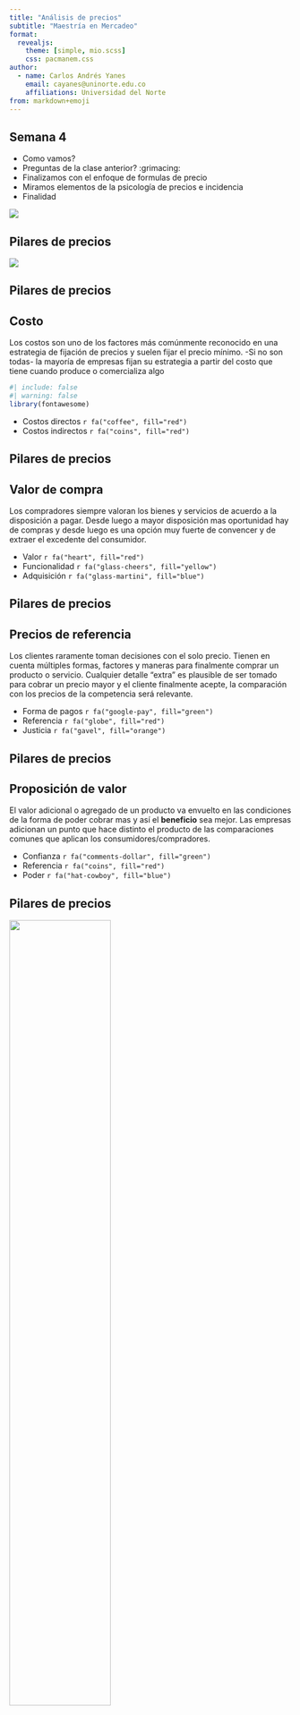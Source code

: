 ```yaml
---
title: "Análisis de precios"
subtitle: "Maestría en Mercadeo"
format:
  revealjs: 
    theme: [simple, mio.scss]
    css: pacmanem.css
author:
  - name: Carlos Andrés Yanes
    email: cayanes@uninorte.edu.co
    affiliations: Universidad del Norte
from: markdown+emoji
---
```


## Semana 4

::: incremental
-   Como vamos?
-   Preguntas de la clase anterior? :grimacing:
-   Finalizamos con el enfoque de formulas de precio
-   Miramos elementos de la psicología de precios e incidencia
-   Finalidad
:::

::: {layout="[-5,6]" layout-valign="bottom"}
![](graphs/pic2clas1.png)
:::

## Pilares de precios

![](graphs/Estp41.png)


## Pilares de precios

:::{.fragment}
:::{.callout-note}
## Costo
Los [costos]{.reder} son uno de los factores más comúnmente reconocido en una estrategia de fijación de precios y suelen fijar el precio mínimo. -Si no son todas- la mayoría de empresas fijan su estrategia a partir del costo que tiene cuando produce o comercializa algo
:::
:::

:::{.fragment}
```r
#| include: false
#| warning: false
library(fontawesome)
```

- Costos directos `r fa("coffee", fill="red")`
- Costos indirectos `r fa("coins", fill="red")`
:::

## Pilares de precios

:::{.fragment}
:::{.callout-note}
## Valor de compra
Los [compradores]{.alert} siempre valoran los bienes y servicios de acuerdo a la [disposición a pagar]{.blur}. Desde luego a mayor disposición mas oportunidad hay de compras y desde luego es una opción muy fuerte de convencer y de extraer el excedente del consumidor.
:::
:::

:::{.fragment}
- Valor `r fa("heart", fill="red")`
- Funcionalidad `r fa("glass-cheers", fill="yellow")`
- Adquisición `r fa("glass-martini", fill="blue")`
:::

## Pilares de precios

:::{.fragment}
:::{.callout-tip}
## Precios de referencia
Los [clientes]{.alert} raramente toman decisiones con el solo precio. Tienen en cuenta múltiples formas, factores y maneras para finalmente [comprar]{.cupp} un producto o servicio. Cualquier detalle "extra" es plausible de ser tomado para cobrar un precio mayor y el cliente finalmente acepte, la comparación con los precios de la competencia será relevante.
:::
:::

:::{.fragment}
- Forma de pagos `r fa("google-pay", fill="green")`
- Referencia `r fa("globe", fill="red")`
- Justicia `r fa("gavel", fill="orange")`
:::

## Pilares de precios

:::{.fragment}
:::{.callout-important}
## Proposición de valor
El [valor]{.alert} adicional o agregado de un producto va envuelto en las condiciones de la forma de poder cobrar mas y así el **beneficio** sea mejor. Las empresas adicionan un punto que hace distinto el producto de las comparaciones comunes que aplican los consumidores/compradores.
:::
:::

:::{.fragment}
- Confianza `r fa("comments-dollar", fill="green")`
- Referencia `r fa("coins", fill="red")`
- Poder `r fa("hat-cowboy", fill="blue")`
:::

## Pilares de precios

:::{.fragment}
![](graphs/rolesenin.png){width=60%}
:::

## Pilares de precios

:::{.fragment}
![](graphs/invprice.png)
:::

## Ecosistema de precios

:::{.fragment}
![](graphs/c4n2.png){width=80%}
:::

## Estipulación natural del precio

:::{.fragment}
![](graphs/c4n3.png)
:::

## Estipulación del precio en pilares

:::{.fragment}
![](graphs/c4n1.png)
:::

## Estipulación del precio creando valor 1

:::{.fragment}
![](graphs/c4n4.png){width=80%}
:::

## Estipulación del precio creando valor 2

:::{.fragment}
![](graphs/c4primboun.png)
:::


## Precios por visión

```r
#| include: false
options(htmltools.dir.version = FALSE)
library(pacman)
p_load(ggthemes, readxl, viridis, knitr, dslabs, gapminder, extrafont, Ecdat, wooldridge, tidyverse, magrittr, janitor, kableExtra, flextable)
# Colores y definición
red_pink <- "#e64173"
met_slate <- "#272822" # metropolis font color 
purple <- "#9370DB"
green <- "#007935"
light_green <- "#7DBA97"
orange <- "#FD5F00"
turquoise <- "#44C1C4"
red <- "#b92e34"

# Knitr opciones
opts_chunk$set(
  comment = "#>",
  fig.align = "center",
  fig.height = 7,
  fig.width = 10.5,
  #dpi = 300,
  #cache = T,
  warning = F,
  message = F
)  
theme_simple <- theme_bw() + theme(
  axis.line = element_line(color = met_slate),
  panel.grid = element_blank(),
  rect = element_blank(),
  strip.text = element_blank(),
  text = element_text(family = "Fira Sans", color = met_slate, size = 17),
  axis.text.x = element_text(size = 12),
  axis.text.y = element_text(size = 12),
  axis.ticks = element_blank()
)
theme_market <- theme_bw() + theme(
  axis.line = element_line(color = met_slate),
  panel.grid = element_blank(),
  rect = element_blank(),
  strip.text = element_blank(),
  text = element_text(family = "Fira Sans", color = met_slate, size = 17),
  axis.title.x = element_text(hjust = 1, size = 17),
  axis.title.y = element_text(hjust = 1, angle = 0, size = 17),
  axis.ticks = element_blank()
)
theme_gif <- theme_bw() + theme(
  axis.line = element_line(color = met_slate),
  panel.grid = element_blank(),
  rect = element_blank(),
  text = element_text(family = "Fira Sans", color = met_slate, size = 17),
  axis.text.x = element_text(size = 12),
  axis.text.y = element_text(size = 12),
  axis.ticks = element_blank()
)
wrapper <- function(x, ...) paste(strwrap(x, ...), collapse = "\n")
```

:::{.fragment}

```r
data.frame(
  A = c("Chocolate", "Cappuccino", "Café Mocca", "Mocca con Chocolate Blanco", "Cappuccino 20onz"),
  B = c(5500, 6300, 6800, 6950, 7200))%>% 
  kable(
  escape = F,
  col.names = c("Tipo", "Precio de venta"),
  align = c("l", "c")
) %>%
row_spec(1:5, color = met_slate) %>%
row_spec(1:5, extra_css = "line-height: 110%;") %>% 
column_spec(1, italic = T, color = met_slate)
```
:::

## Precios por visión

```r
data.frame(
  A = c("Chocolate", "Cafe con crema", "Café con leche", "Café, leche y Chocolate Blanco", "Café con leche 20onz"),
  B = c(3500, 4100, 4300, 4625, 5100))%>%
kable(
  escape = F,
  col.names = c("Tipo", "Precio de venta"),
  align = c("l", "c")
) %>%
row_spec(1:5, color = met_slate) %>%
row_spec(1:5, extra_css = "line-height: 110%;") %>% 
column_spec(1, italic = T, color = met_slate)
```


## Generalidades
### A tener en cuenta

:::{.incremental}
- Cada [empresa]{.alert} implementa su estrategía de acuerdo a lo que observa que hacen los demás
- Desde luego aquella que tiene mucho [poder de mercado]{.bg style="--col: #FFFF00"} estipula propiamente sus precios porque no hay competencia cerca e inclusive no la posee (caso monopolio).
- La estrategia mas [fácil]{.oranger} es la que va por establecer el precio a partir de los costos y mark-up que posee.
:::

## Usando las ventas para evaluar
### Decisiones de precios

:::{.incremental}
- La idea que el [crecimiento de las ventas]{.reder} es la medida propia de las empresas, ya que esta estipulado en las mentes de los gerentes
- Cuando se compara con otras [marcas]{.cupp} o competencia y algunas tienen que ver con el nivel de [lealtad]{.blur}
- Si la empresa conoce su [beneficio marginal]{.oranger}, el deseo o cambio esperado en ventas será usado de forma [precisa]{.under}
:::

# Pregunta :thinking:  
- Si se da un 10% de descuento del precio del lubricante que actualmente esta en $21.000 y hay un margen de ganancia estipulado del 50%. [¿Cuál es el incremento mínimo del volumen de ventas que necesitará la empresa para aumentar su beneficio sin afectar el nivel actual?]{.reder}

## Ventas{.smaller} 

:::{.fragment}
- Vamos a usar lo siguiente:
:::

:::{.fragment}
- La formula es:
$$\text{Volumen % de ventas}= \dfrac{\text{- Cambio %  en el precio}}{\text{Margen}+\text{Cambio % en el precio}}$$
:::

:::{.fragment}
[Interpretación:]{.reder} Después que: $(-10\%/50\%+(-10\%))=25\%$ "Si hay un descuento del 10%, la estación de servicio debe incrementar el cambio de aceite (ventas) en un 25%".
:::

## Ventas

![](graphs/c4pric.png)

# Ingreso marginal

Actualmente una empresa vende 40 jabones a un Precio de $100, pero la curva de demanda nos dice que para comprar un jabon adicional debemos bajar el precio a P=99. ¿Cuánto es el [ingreso marginal]{.under} de esa firma?

## Ingreso marginal

:::{.fragment}
> Aquel ingreso adicional que optiene la firma por vender una unidad adicional
:::

:::{.fragment}
- Ingresos de antes: 40 x `$100`=`$4000`  
:::

:::{.fragment}
Los ingresos de... ahora: 41 x `$99`=`$4059`
:::

:::{.fragment}
El ingreso marginal es `$59`.
Miren que el $Img < Precio$.
:::

:::{.fragment .fade-up}
¿Debe vender el jabon adicional?
:::

## Segmentación en precio

:::{.fragment}
- Imagine lo **siguiente**:

|              |DAP A  |DAP B  |
|--------------|-------|-------|
|Segmento X    |    30$|    125|
|Segmento Y    |    50 |    100|
:::

:::{.fragment}
- Note que los del segmento [X]{.oranger} valoran mucho mas el [producto B]{.bg style="--col: #4285F4"} que los del otro Segmento. Pero en cambio los del segmento [Y]{.reder} valoran mas el [producto A]{.bg style="--col: #FF8000"}.
:::

:::{.fragment}
- Como establecer el [precio]{.under} correcto para cada segmento?
:::

## Segmentación en precio

:::{.fragment}
Si el [producto A]{.bg style="--col: #FF8000"} se vende en `$50` solo el segmento [Y]{.reder} lo comprará y el beneficio por unidad será de `$50`.   
:::

:::{.fragment}
En cambio si lo vende en `$30` lo compraran ambos segmentos y su beneficio será de `$60`... va ganando por ahí
:::

:::{.fragment}
Ahora, si hacemos lo mismo con el [producto B]{.bg style="--col: #4285F4"} y se ofrece a un precio de `$100` la empresa ganará `$200` que en lugar de solo `$125`
:::

:::{.fragment}
Mire que si vende así, su ganancia total es de `$260`
:::

## Segmentación en precio

:::{.fragment}
Considera que es suficiente eso? puede la empresa hacer mas dinero `r fa ("money-bill-alt", fill="green")`?
:::

:::{.fragment}
La respuesta es si!!
:::

:::{.fragment}
:::{.callout-warning}
## Estrategia tipo cesta
La empresa puede vender de forma [combinada]{.bg style="--col: #FFFF00"}, es decir, ofrecer ambos producto en combinación, paquete o comunmente le dicen "combo".
:::
:::

## Segmentación en precio

:::{.fragment}
Sumemos las valoraciones de cada segmento. El Grupo [X]{.oranger}  $30(A)+125(B)=155$ y para el segmento [Y]{.reder} es de $50(A)+100(B)=150$, entonces podemos [cobrar]{.under} un precio de `$150` y la empresa venderá (A+B) productos y de esa manera su ganancia por combo será de `$300` y este es mucho mejor beneficio que los `$260` que anteriormente ganaba.
:::

:::{.fragment}
La noción de precios por suscripción y planes en combo es mucho mejor en la disponibilidad a pagar y ofrecer [paquetes]{.reder}. De esa manera extrae mejor el excedente de los consumidores.
:::

## Ejercicio

:::{.fragment}
- Regresemos al ejemplo de la disponibilidad:

|              |DAP A  |DAP B  |
|--------------|-------|-------|
|Segmento X    |    30$|    160|
|Segmento Y    |    40 |    140|
|Segmento Z    |    60 |    130|
:::

:::{.fragment}
Qué estrategia de precios es correcta?
:::

## Psicología de precios

![](graphs/oferts2.png){.absolute top="200" left="0" width="450" height="500"}

![](graphs/oferts1.png){.absolute top="50" right="50" width="450" height="250"}

## Psicología de precios

:::{.fragment}
:::{.callout-note}
## Precio charming
Es la preferencia de establecer [un dígito menos]{.reder} a la izquierda de la cifra. P.e: $3.00\;\rightarrow \;2.99$ o $13.000\;\rightarrow \;12.990$
:::
:::

:::{.fragment}
:::{.callout-tip}
## Precio de prestigio
Es la preferencia de establecer [un digito mas]{.reder} a la izquierda de la cifra. Es lo contrario a la definición anterior P.e: $4.99\;\rightarrow \;4.00$ o $15.990\;\rightarrow \;16.000$
:::
:::

## Psicología de precios

:::{.fragment .fade-in}
:::{.callout-warning}
## Pague 1 lleve 2
Preferencia tradicional haciendo ver al consumidor que lleva una ganga. el objetivo de ofrecer la segunda unidad gratis cuando en realidad estan vendiendo un solo producto.
:::
:::

:::{.fragment .fade-in}
:::{.callout-caution}
## Comparativo 
Establecen dos productos [similares]{.alert} uno [al lado del otro ]{.bg style="--col: #FFFF00"} pero con precios diferentes. El consumidor al verse enfrente cree que es mejor llevarse la promoción
:::
:::

## Psicología de precios

![](graphs/onlyto.png)

## Psicología de precios

:::{.incremental}
- Hay por comparación de [tamaño]{.blur}
- Ubicación en estanteria
- Lado derecho
- Orden de menor a mayor
:::

:::{.fragment}
![](graphs/beeron.png){width=30%}
:::


# Sensibilidad en el precio

## Sobre el consumo

::::{.columns}
::: {.column width="70%"}
```r
x <- 0:10
demand <- function(x) 10 - x
demand_2 <- function(x) 12 - x
supply <- function(x) 1 + x

q_1 <- uniroot(function(x) demand(x) - supply(x), range(x))$root
p_1 <- demand(q_1)

q_2 <- uniroot(function(x) demand_2(x) - supply(x), range(x))$root
p_2 <- demand_2(q_2)

base <- ggplot(data = data.frame(x = 0), mapping = aes(x = x)) +
  scale_x_continuous(limits = c(0, 10.5), expand = c(0, 0), breaks = c(q_1), labels = c(expression(Q^"*"))) +
  scale_y_continuous(limits = c(0, 10.5), expand = c(0, 0), breaks = c(p_1), labels = c(expression(P^"*"))) +
  theme_market +
  labs(x = "Q", y = "P") +
  stat_function(fun = demand, color = red_pink, size = 1) +
  stat_function(fun = supply, color = purple, size = 1) +
  geom_point(x = q_1, y = p_1, color = met_slate, size = 2) +
  #geom_point(x = q_2, y = p_2, color = met_slate, size = 2) +
  geom_segment(x = 0, xend = q_1, y = p_1, yend = p_1, color = met_slate, linetype = "dashed", size = 1) +
  #geom_segment(x = 0, xend = q_2, y = p_2, yend = p_2, color = met_slate, linetype = "dashed", size = 1) +
  geom_segment(x = q_1, xend = q_1, y = 0, yend = p_1, color = met_slate, linetype = "dashed", size = 1) +
  #geom_segment(x = q_2, xend = q_2, y = 0, yend = p_2, color = met_slate, linetype = "dashed", size = 1) +
  annotate("text", label = expression(D[1]), x = 10, y = 0.65, color = red_pink, family = "Fira Sans", size = 9) +
  annotate("text", label = "S", x = 9.2, y = 9.65, color = purple, family = "Fira Sans", size = 9)

base
```
:::

::: {.column width="30%"}
- Demanda y oferta acordes
- Si aumenta la disponibilidad a pagar
:::
::::

## Sobre el consumo

::::{.columns}
::: {.column width="70%"}
```r
x <- 0:10
demand <- function(x) 10 - x
demand_2 <- function(x) 12 - x
supply <- function(x) 1 + x

q_1 <- uniroot(function(x) demand(x) - supply(x), range(x))$root
p_1 <- demand(q_1)

q_2 <- uniroot(function(x) demand_2(x) - supply(x), range(x))$root
p_2 <- demand_2(q_2)

demand_increase <- ggplot(data = data.frame(x = 0), mapping = aes(x = x)) +
  scale_x_continuous(limits = c(0, 10.5), expand = c(0, 0), breaks = c(q_2), labels = c(expression(Q^"*"))) +
  scale_y_continuous(limits = c(0, 10.5), expand = c(0, 0), breaks = c(p_2), labels = c(expression(P^"*"))) +
  theme_market +
  labs(x = "Q", y = "P") +
  stat_function(fun = demand, color = red_pink, size = 1, alpha = 0.5) +
  stat_function(fun = demand_2, color = red_pink, size = 1) +
  stat_function(fun = supply, color = purple, size = 1) +
  geom_point(x = q_1, y = p_1, color = met_slate, size = 2, alpha = 0.5) +
  geom_point(x = q_2, y = p_2, color = met_slate, size = 2) +
  geom_segment(x = 0, xend = q_1, y = p_1, yend = p_1, color = met_slate, linetype = "dashed", size = 1, alpha = 0.5) +
  geom_segment(x = 0, xend = q_2, y = p_2, yend = p_2, color = met_slate, linetype = "dashed", size = 1) +
  geom_segment(x = q_1, xend = q_1, y = 0, yend = p_1, color = met_slate, linetype = "dashed", size = 1, alpha = 0.5) +
  geom_segment(x = q_2, xend = q_2, y = 0, yend = p_2, color = met_slate, linetype = "dashed", size = 1) +
  geom_segment(aes(x = 6 + 0.2, y = 4, xend = 8 - 0.2, yend = 4), arrow = arrow(angle = 20, length = unit(0.4,"cm"), type = "closed"), color = met_slate, size = 1) + 
  annotate("text", label = expression(D[1]), x = 10, y = 0.65, color = red_pink, family = "Fira Sans", size = 9, alpha = 0.5) +
  annotate("text", label = expression(D[2]), x = 10, y = 2.65, color = red_pink, family = "Fira Sans", size = 9) +
  annotate("text", label = "S", x = 9.2, y = 9.65, color = purple, family = "Fira Sans", size = 9)

demand_increase
```
:::

::: {.column width="30%"}
- Demanda y oferta acordes
- Si aumenta la disponibilidad a pagar
- La demanda va a [desplazarse]{.alert}
:::
::::

## Cambios consumo

::::{.columns}
::: {.column width="70%"}
```r
x <- 0:10
demand <- function(x) 10 - x
demand_2 <- function(x) 8 - x
supply <- function(x) 1 + x

q_1 <- uniroot(function(x) demand(x) - supply(x), range(x))$root
p_1 <- demand(q_1)

q_2 <- uniroot(function(x) demand_2(x) - supply(x), range(x))$root
p_2 <- demand_2(q_2)

demand_decrease <- ggplot(data = data.frame(x = 0), mapping = aes(x = x)) +
  scale_x_continuous(limits = c(0, 10.5), expand = c(0, 0), breaks = c(q_2), labels = c(expression(Q^"*"))) +
  scale_y_continuous(limits = c(0, 10.5), expand = c(0, 0), breaks = c(p_2), labels = c(expression(P^"*"))) +
  theme_market +
  labs(x = "Q", y = "P") +
  stat_function(fun = demand, color = red_pink, size = 1, alpha = 0.5) +
  stat_function(fun = demand_2, color = red_pink, size = 1) +
  stat_function(fun = supply, color = purple, size = 1) +
  geom_point(x = q_1, y = p_1, color = met_slate, size = 2, alpha = 0.5) +
  geom_point(x = q_2, y = p_2, color = met_slate, size = 2) +
  geom_segment(x = 0, xend = q_1, y = p_1, yend = p_1, color = met_slate, linetype = "dashed", size = 1, alpha = 0.5) +
  geom_segment(x = 0, xend = q_2, y = p_2, yend = p_2, color = met_slate, linetype = "dashed", size = 1) +
  geom_segment(x = q_1, xend = q_1, y = 0, yend = p_1, color = met_slate, linetype = "dashed", size = 1, alpha = 0.5) +
  geom_segment(x = q_2, xend = q_2, y = 0, yend = p_2, color = met_slate, linetype = "dashed", size = 1) +
  geom_segment(aes(x = 6 - 0.2, y = 4, xend = 4 + 0.2, yend = 4), arrow = arrow(angle = 20, length = unit(0.4,"cm"), type = "closed"), color = met_slate, size = 1) + 
  annotate("text", label = expression(D[1]), x = 10, y = 0.65, color = red_pink, family = "Fira Sans", size = 9, alpha = 0.5) +
  annotate("text", label = expression(D[2]), x = 8, y = 0.65, color = red_pink, family = "Fira Sans", size = 9) +
  annotate("text", label = "S", x = 9.2, y = 9.65, color = purple, family = "Fira Sans", size = 9)

demand_decrease
```
:::

::: {.column width="30%"}
- Demanda y oferta acordes
- Si disminuye la disponibilidad a pagar
- La demanda va a [desplazarse]{.alert}
:::
::::

## Cambios en gustos

::::{.columns}
::: {.column width="70%"}
```r
base
```
:::

::: {.column width="30%"}
- Qué ocurre si en Barranquilla la gente le gusta mas la salsa
:::
::::

## Cambios en gustos

::::{.columns}
::: {.column width="70%"}
```r
demand_increase
```
:::

::: {.column width="30%"}
- Qué ocurre si en Barranquilla la gente le gusta mas la salsa
- Los [precios]{.blur} se incrementan $\uparrow$ 
:::
::::

## Cambios en gustos

::::{.columns}
::: {.column width="70%"}
```r
base
```
:::

::: {.column width="30%"}
- Qué ocurre si las personas le mejoran el ingreso, con los estaderos de barrio?
:::
::::

## Cambios en gustos

::::{.columns}
::: {.column width="70%"}
```r
demand_decrease
```
:::

::: {.column width="30%"}
- Qué ocurre si las personas le mejoran el ingreso, con los estaderos de barrio?
- Las personas mejoran su status y van a discotecas
:::
::::

## Sensibilidad

:::{.fragment}
Una medida de [respuesta]{.oranger} cuando cambia la demanda, se conoce como [elasticidad]{.under} 
:::

:::{.fragment}
> $$\epsilon_Y = \dfrac{\text{Cambio % en la cantidad de consumo}}{\text{Cambio % en el ingreso}}$$
:::

:::{.fragment}
[Interpretación:]{.reder} "Un cambio del 1% del ingreso lleva a $\epsilon_Y$ cambios porcentuales de consumo."
:::

:::{.fragment}
- $\epsilon_Y > 0$ ==> [bien normal]{.blur} 
- $\epsilon_Y < 0$ ==> [bien inferior]{.reder}
:::

## Ejemplos {.smaller}

```R
data.frame(
  v1 = c("Automoviles", "Restaurantes", "Viviendas", "Gasolina", "Arriendos", "Cafe", "Cigarrillos", "Cuidado Médico", "Margarinas", "Transporte Público"),
  v2 = c(3.00, 1.40, 1.2, 1.06, 1.00, 0.51, 0.42, 0.22, -0.20, -0.36),
  v3 = c(rep("Normal", 8), rep("Inferior", 2))
) %>% kable(
  escape = F,
  col.names = c("Bien/Servicio", "Elasticidad Ingreso", "Normal o Inferior?"),
  align = c("l", "c", "c")
) %>%
row_spec(1:10, color = met_slate) %>%
row_spec(1:10, extra_css = "line-height: 110%;") %>% 
column_spec(1, italic = T, color = met_slate)
```

# Sustitutos o complementarios :hand_over_mouth:

## Cambio en precios relacionados con bienes

::::{.columns}
::: {.column width=“70%"}
```r
base
```
:::

::: {.column width="30%"}
[Sustitutos]{.bg style="--col: #e64173"}: Dos bienes donde la demanda de uno se [incrementa]{.alert} cuando el [precio]{.blur} del otro bien $\uparrow$.
:::
::::

## Cambio en precios relacionados con bienes
::::{.columns}
::: {.column width=“70%"}
```r
demand_increase
```
:::

::: {.column width="30%"}
[Sustitutos]{.bg style="--col: #e64173"}: Dos bienes donde la demanda de uno se [incrementa]{.alert} cuando el [precio]{.blur} del otro bien $\uparrow$.
:::
::::

## Cambio en precios relacionados con bienes
::::{.columns}
::: {.column width=“70%"}
```r
base
```
:::

::: {.column width="30%"}
[Complementos]{.bg style="--col: #00FFFF"}: Dos bienes donde la demanda de uno se [incrementa]{.alert} cuando el [precio]{.blur} del otro bien $\downarrow$.
:::
::::

## Cambio en precios relacionados con bienes
::::{.columns}
::: {.column width=“70%"}
```r
demand_decrease
```
:::

::: {.column width="30%"}
[Complementos]{.bg style="--col: #00FFFF"}: Dos bienes donde la demanda de uno se [incrementa]{.alert} cuando el [precio]{.blur} del otro bien $\downarrow$.
:::
::::

## Cambio en precios relacionados con bienes
::::{.columns}
::: {.column width=“70%"}
```r
base
```
:::

::: {.column width="30%"}
Qué ocurre si hay un $\downarrow$ en el precio de las margarinas con la **mantequilla**?
:::
::::

## Cambio en precios relacionados con bienes
::::{.columns}
::: {.column width=“70%"}
```r
demand_decrease
```
:::

::: {.column width="30%"}
Qué ocurre si hay un $\downarrow$ en el precio de las margarinas con la **mantequilla**?
R./ Demanda de la Mantequilla $\Rightarrow$ se [reduce]{.reder}
:::
::::

## Elasticidad cruzada de la demanda

:::{.fragment}
Nuevamente retomamos la formula de la *elasticidad*. Pero con una ligera modificación
:::

:::{.fragment}
> $$\epsilon_Y = \dfrac{\text{Cambio % en la cantidad de consumo}}{\text{Cambio % en el precio del bien B}}$$
:::

:::{.fragment}
[Interpretación:]{.reder} "Un cambio del 1% del precio del bien B lleva a $\epsilon_Y$ cambios porcentuales de consumo en el bien A."
:::

:::{.fragment}
- $\epsilon_x >0$ ==> Bienes [sustitutos]{.alert}
- $\epsilon_x <0$ ==> Bienes [complementarios]{.alert}
:::

## Ejemplos

```R
data.frame(
  v1 = c("Mantequilla", "Electricidad", "Café", "Whisky"),
  v2 = c("Margarina", "Gas Natural", "Té", "Cervezas"),
  v3 = c(1.53, 0.50, 0.15, -0.11),
  v4 = c(rep("Sustitutos", 3), rep("Complementos", 1))
) %>% kable(
  escape = F,
  col.names = c("Producto A", "Producto B", "Elasticidad Cruzada", "Sustitutos o Complementarios?"),
  align = c("l", "l", "c", "c")
) %>%
row_spec(1:4, color = met_slate) %>%
row_spec(1:4, extra_css = "line-height: 110%;") %>% 
column_spec(1:2, italic = T, color = met_slate)
```

# Qué determina la oferta de un mercado?

## Condiciones de crear un negocio

:::{.fragment}
- Cualquier empresa que reciba una [oferta]{.blur} o este dispuesto a aceptar los costos marginales de producción podrá entrar a un mercado
:::

:::{.incremental}
- Precios, salarios (insumos)
- Tecnología de producción
- Expectativa en crecimiento de precios
- Compentencia
- Tiempo (lluvia, calor, terremotos)
:::

## Movimientos Negocio
::::{.columns}
::: {.column width=“70%"}
```r
x <- 0:10
demand <- function(x) 10 - x
supply <- function(x) 1 + x

q_1 <- uniroot(function(x) demand(x) - supply(x), range(x))$root
p_1 <- demand(q_1)

base_2 <- ggplot(data = data.frame(x = 0), mapping = aes(x = x)) +
  scale_x_continuous(limits = c(0, 10.5), expand = c(0, 0), breaks = c(q_1), labels = c(expression(Q^"*"))) +
  scale_y_continuous(limits = c(0, 10.5), expand = c(0, 0), breaks = c(p_1), labels = c(expression(P^"*"))) +
  theme_market +
  labs(x = "Q", y = "P") +
  stat_function(fun = demand, color = red_pink, size = 1) +
  stat_function(fun = supply, color = purple, size = 1) +
  geom_point(x = q_1, y = p_1, color = met_slate, size = 2) +
  geom_segment(x = 0, xend = q_1, y = p_1, yend = p_1, color = met_slate, linetype = "dashed", size = 1) +
  geom_segment(x = q_1, xend = q_1, y = 0, yend = p_1, color = met_slate, linetype = "dashed", size = 1) +
  annotate("text", label = expression(D), x = 10, y = 0.65, color = red_pink, family = "Fira Sans", size = 9) +
  annotate("text", label = expression(S[1]), x = 9.4, y = 9.65, color = purple, family = "Fira Sans", size = 9)

base_2
```
:::

::: {.column width="30%"}
- A determinados [precios]{.blur}
- La oferta surge
:::
::::

## Movimientos Negocio
::::{.columns}
::: {.column width=“70%"}
```r
x <- 0:10
demand <- function(x) 10 - x
supply <- function(x) 1 + x
supply_2 <- function(x) -1 + x

q_1 <- uniroot(function(x) demand(x) - supply(x), range(x))$root
p_1 <- demand(q_1)

q_2 <- uniroot(function(x) demand(x) - supply_2(x), range(x))$root
p_2 <- demand(q_2)

supply_increase <- ggplot(data = data.frame(x = 0), mapping = aes(x = x)) +
  scale_x_continuous(limits = c(0, 10.5), expand = c(0, 0), breaks = c(q_2), labels = c(expression(Q^"*"))) +
  scale_y_continuous(limits = c(0, 10.5), expand = c(0, 0), breaks = c(p_2), labels = c(expression(P^"*"))) +
  theme_market +
  labs(x = "Q", y = "P") +
  stat_function(fun = demand, color = red_pink, size = 1) +
  stat_function(fun = supply_2, color = purple, size = 1) +
  stat_function(fun = supply, color = purple, size = 1, alpha = 0.5) +
  geom_point(x = q_1, y = p_1, color = met_slate, size = 2, alpha = 0.5) +
  geom_point(x = q_2, y = p_2, color = met_slate, size = 2) +
  geom_segment(x = 0, xend = q_1, y = p_1, yend = p_1, color = met_slate, linetype = "dashed", size = 1, alpha = 0.5) +
  geom_segment(x = 0, xend = q_2, y = p_2, yend = p_2, color = met_slate, linetype = "dashed", size = 1) +
  geom_segment(x = q_1, xend = q_1, y = 0, yend = p_1, color = met_slate, linetype = "dashed", size = 1, alpha = 0.5) +
  geom_segment(x = q_2, xend = q_2, y = 0, yend = p_2, color = met_slate, linetype = "dashed", size = 1) +
  geom_segment(aes(x = 6 + 0.2, y = 7, xend = 8 - 0.2, yend = 7), arrow = arrow(angle = 20, length = unit(0.4,"cm"), type = "closed"), color = met_slate, size = 1) + 
  annotate("text", label = expression(D), x = 10, y = 0.65, color = red_pink, family = "Fira Sans", size = 9) +
  annotate("text", label = expression(S[2]), x = 9.4, y = 7.65, color = purple, family = "Fira Sans", size = 9) +
  annotate("text", label = expression(S[1]), x = 9.4, y = 9.65, color = purple, family = "Fira Sans", size = 9, alpha = 0.5)

supply_increase
```
:::

::: {.column width="30%"}
- A determinados [precios]{.blur}
- La oferta surge
- De ser demasiados P $\downarrow$
:::
::::

## Movimientos Negocio
::::{.columns}
::: {.column width=“70%"}
```r
base_2
```
:::

::: {.column width="30%"}
- De igual manera
- Si hay muy pocas empresas
:::
::::

## Movimientos Negocio
::::{.columns}
::: {.column width=“70%"}
```r
x <- 0:10
demand <- function(x) 10 - x
supply <- function(x) 1 + x
supply_2 <- function(x) 3 + x

q_1 <- uniroot(function(x) demand(x) - supply(x), range(x))$root
p_1 <- demand(q_1)

q_2 <- uniroot(function(x) demand(x) - supply_2(x), range(x))$root
p_2 <- demand(q_2)

supply_decrease <- ggplot(data = data.frame(x = 0), mapping = aes(x = x)) +
  scale_x_continuous(limits = c(0, 10.5), expand = c(0, 0), breaks = c(q_2), labels = c(expression(Q^"*"))) +
  scale_y_continuous(limits = c(0, 10.5), expand = c(0, 0), breaks = c(p_2), labels = c(expression(P^"*"))) +
  theme_market +
  labs(x = "Q", y = "P") +
  stat_function(fun = demand, color = red_pink, size = 1) +
  stat_function(fun = supply_2, color = purple, size = 1) +
  stat_function(fun = supply, color = purple, size = 1, alpha = 0.5) +
  geom_point(x = q_1, y = p_1, color = met_slate, size = 2, alpha = 0.5) +
  geom_point(x = q_2, y = p_2, color = met_slate, size = 2) +
  geom_segment(x = 0, xend = q_1, y = p_1, yend = p_1, color = met_slate, linetype = "dashed", size = 1, alpha = 0.5) +
  geom_segment(x = 0, xend = q_2, y = p_2, yend = p_2, color = met_slate, linetype = "dashed", size = 1) +
  geom_segment(x = q_1, xend = q_1, y = 0, yend = p_1, color = met_slate, linetype = "dashed", size = 1, alpha = 0.5) +
  geom_segment(x = q_2, xend = q_2, y = 0, yend = p_2, color = met_slate, linetype = "dashed", size = 1) +
  geom_segment(aes(x = 6 - 0.2, y = 7, xend = 4 + 0.2, yend = 7), arrow = arrow(angle = 20, length = unit(0.4,"cm"), type = "closed"), color = met_slate, size = 1) + 
  annotate("text", label = expression(D), x = 10, y = 0.65, color = red_pink, family = "Fira Sans", size = 9) +
  annotate("text", label = expression(S[2]), x = 7.4, y = 9.65, color = purple, family = "Fira Sans", size = 9) +
  annotate("text", label = expression(S[1]), x = 9.4, y = 9.65, color = purple, family = "Fira Sans", size = 9, alpha = 0.5)

supply_decrease
```
:::

::: {.column width="30%"}
- De igual manera
- Si hay muy pocas empresas
- El precio $\Rightarrow$ [aumenta]{.blur}
:::
::::

## Caso 1
::::{.columns}
::: {.column width=“70%"}
```r
base_2
```
:::

::: {.column width="30%"}
- Qué ocurre con el mercado del papel si el precio de la madera [aumenta]{.reder}
:::
::::

## Caso 1
::::{.columns}
::: {.column width=“70%"}
```r
supply_decrease
```
:::

::: {.column width="30%"}
- Qué ocurre con el mercado del papel si el precio de la madera [aumenta]{.reder}
- R./ Pues se escasea el papel
:::
::::

## Caso 2
::::{.columns}
::: {.column width=“70%"}
```r
base_2
```
:::

::: {.column width="30%"}
- Qué ocurre con el mercado de la leche si se encuentra una nueva hormona de crecimiento del bovino?
:::
::::

## Caso 2
::::{.columns}
::: {.column width=“70%"}
```r
supply_increase
```
:::

::: {.column width="30%"}
- Qué ocurre con el mercado de la leche si se encuentra una nueva hormona de crecimiento del bovino?
- [Aumenta la oferta]{.blur}
:::
::::

# Pregunta :bomb:

## Pregunta 1 {.smaller}
P: Cuál de los siguientes efectos reducen la oferta de naranjas?

> **A**. Una nueva tecnología que afecta el costo de producción?

> **B**. Precios de las naranjas caen precipitadamente

> **C**. Caida del consumo de naranjas

> **D**. Un nuevo Jugo de naranja se vuelve viral

> **E**. Una tormenta arrasa con los campos de cultivo

## Pregunta 1 {.smaller}
P: Cuál de los siguientes efectos reducen la oferta de naranjas?

> **A**. Una nueva tecnología que afecta el costo de producción?

> **B**. Precios de las naranjas caen precipitadamente

> **C**. Caida del consumo de naranjas

> **D**. Un nuevo Jugo de naranja se vuelve viral

> [ **E**. Una tormenta arrasa con los campos de cultivo]{.alert}

## Pregunta 2{.smaller}

P: ¿Cómo afecta el multiplicador de Uber la cantidad de viajes ofrecidos?

> **A**. Disminuye la cantidad suministrada al aumentar los precios futuros esperados.

> **B**. Disminuye la cantidad suministrada al aumentar los precios de la gasolina.

> **C**. Disminuye la cantidad suministrada al aumentar el número de conductores de Uber disponibles.

> **D**. Aumenta la cantidad suministrada al aumentar el número de conductores de Uber disponibles.

> **E**. Aumenta la cantidad suministrada al cambiar los gustos de los consumidores.

## Pregunta 2{.smaller}

P: ¿Cómo afecta el multiplicador de Uber la cantidad de viajes ofrecidos?

> **A**. Disminuye la cantidad suministrada al aumentar los precios futuros esperados.

> **B**. Disminuye la cantidad suministrada al aumentar los precios de la gasolina.

> **C**. Disminuye la cantidad suministrada al aumentar el número de conductores de Uber disponibles.

> [**D**. Aumenta la cantidad suministrada al aumentar el número de conductores de Uber disponibles.]{.alert}

> **E**. Aumenta la cantidad suministrada al cambiar los gustos de los consumidores.

## Pregunta 3{.smaller}

P: ¿En qué se diferencia el sistema de precios de Uber de los taxis tradicionales?

> **A**. Los precios de Uber son siempre más altos que los de los taxis tradicionales.

> **B**. Los precios de Uber son siempre más bajos que los de los taxis tradicionales.

> **C**. Los precios de Uber se ajustan inmediatamente a los cambios en la demanda, pero los de los taxis tradicionales no.

> **D**. Los precios de Uber no se ajustan inmediatamente a los cambios en la demanda, pero los de los taxis tradicionales sí.

## Pregunta 3{.smaller}

P: ¿En qué se diferencia el sistema de precios de Uber de los taxis tradicionales?

> **A**. Los precios de Uber son siempre más altos que los de los taxis tradicionales.

> **B**. Los precios de Uber son siempre más bajos que los de los taxis tradicionales.

> [**C**. Los precios de Uber se ajustan inmediatamente a los cambios en la demanda, pero los de los taxis tradicionales no.]{.alert}

> **D**. Los precios de Uber no se ajustan inmediatamente a los cambios en la demanda, pero los de los taxis tradicionales sí.

## Otras consideraciones :grinning:

## Como funciona UBER

::::{.columns}
::: {.column width=“70%"}
```r
base
```
:::

::: {.column width="30%"}
**Paso 1:** Aumenta la demanda de viajes (por ejemplo, finaliza un concierto, cierran los bares, se da Año Nuevo, etc.).
:::
::::

## Como funciona UBER
::::{.columns}
::: {.column width=“70%"}
```r
x <- 0:10
demand <- function(x) 10 - x
demand_2 <- function(x) 12 - x
supply <- function(x) 1 + x

q_1 <- uniroot(function(x) demand(x) - supply(x), range(x))$root
p_1 <- demand(q_1)

qd_2 <- demand_2(p_1)
q_2 <- uniroot(function(x) demand_2(x) - supply(x), range(x))$root
p_2 <- demand_2(q_2)

shortage <- ggplot(data = data.frame(x = 0), mapping = aes(x = x)) +
  scale_x_continuous(limits = c(0, 10.5), expand = c(0, 0), breaks = c(q_1), labels = c(expression(Q^"*"))) +
  scale_y_continuous(limits = c(0, 10.5), expand = c(0, 0), breaks = c(p_1), labels = c(expression(P^"*"))) +
  theme_market +
  labs(x = "Q", y = "P") +
  stat_function(fun = demand, color = red_pink, size = 1, alpha = 0.5) +
  stat_function(fun = demand_2, color = red_pink, size = 1) +
  stat_function(fun = supply, color = purple, size = 1) +
  geom_point(x = q_1, y = p_1, color = met_slate, size = 2) +
  geom_point(x = qd_2, y = p_1, color = met_slate, size = 2) +
  # geom_point(x = q_2, y = p_2, color = met_slate, size = 2) +
  geom_segment(x = 0, xend = qd_2, y = p_1, yend = p_1, color = met_slate, linetype = "dashed", size = 1) +
  geom_segment(x = q_1, xend = q_1, y = 0, yend = p_1, color = met_slate, linetype = "dashed", size = 1) +
  geom_segment(x = qd_2, xend = qd_2, y = 0, yend = p_1, color = met_slate, linetype = "dashed", size = 1) +
  # geom_segment(x = q_2, xend = q_2, y = 0, yend = p_2, color = met_slate, linetype = "dashed", size = 1) +
  geom_segment(aes(x = 7 + 0.2, y = 3, xend = 9 - 0.2, yend = 3), arrow = arrow(angle = 20, length = unit(0.4,"cm"), type = "closed"), color = met_slate, size = 1) + 
  annotate("text", label = expression(D[1]), x = 10, y = 0.65, color = red_pink, family = "Fira Sans", size = 9, alpha = 0.5) +
  annotate("text", label = expression(D[2]), x = 10, y = 2.65, color = red_pink, family = "Fira Sans", size = 9) +
  annotate("text", label = "S", x = 9.2, y = 9.65, color = purple, family = "Fira Sans", size = 9)

shortage
```
:::

::: {.column width="30%"}
**Paso 1:** Aumenta la demanda de viajes (por ejemplo, finaliza un concierto, cierran los bares, se da Año Nuevo, etc.).
:::
::::

## Como funciona UBER
::::{.columns}
::: {.column width=“70%"}
```r
shortage
```
:::

::: {.column width="30%"}
**Paso 2:** Houston!! tenemos problema. Hay escasez [temporal]{.alert}
:::
::::

## Como funciona UBER
::::{.columns}
::: {.column width=“70%"}
```r
x <- 0:10
demand <- function(x) 10 - x
demand_2 <- function(x) 12 - x
supply <- function(x) 1 + x

q_1 <- uniroot(function(x) demand(x) - supply(x), range(x))$root
p_1 <- demand(q_1)

qd_2 <- demand_2(p_1)
q_2 <- uniroot(function(x) demand_2(x) - supply(x), range(x))$root
p_2 <- demand_2(q_2)

ggplot(data = data.frame(x = 0), mapping = aes(x = x)) +
  scale_x_continuous(limits = c(0, 10.5), expand = c(0, 0), breaks = c(q_2), labels = c(expression(Q^"*"))) +
  scale_y_continuous(limits = c(0, 10.5), expand = c(0, 0), breaks = c(p_2), labels = c(expression(P^"*"))) +
  theme_market +
  labs(x = "Q", y = "P") +
  stat_function(fun = demand, color = red_pink, size = 1, alpha = 0.5) +
  stat_function(fun = demand_2, color = red_pink, size = 1) +
  stat_function(fun = supply, color = purple, size = 1) +
  geom_point(x = q_1, y = p_1, color = met_slate, size = 2, alpha = 0.5) +
  geom_point(x = qd_2, y = p_1, color = met_slate, size = 2, alpha = 0.5) +
  geom_point(x = q_2, y = p_2, color = met_slate, size = 2) +
  geom_segment(x = 0, xend = q_2, y = p_2, yend = p_2, color = met_slate, linetype = "dashed", size = 1) +
  geom_segment(x = 0, xend = qd_2, y = p_1, yend = p_1, color = met_slate, linetype = "dashed", size = 1, alpha = 0.5) +
  geom_segment(x = q_1, xend = q_1, y = 0, yend = p_1, color = met_slate, linetype = "dashed", size = 1, alpha = 0.5) +
  geom_segment(x = qd_2, xend = qd_2, y = 0, yend = p_1, color = met_slate, linetype = "dashed", size = 1, alpha = 0.5) +
  geom_segment(x = q_2, xend = q_2, y = 0, yend = p_2, color = met_slate, linetype = "dashed", size = 1) +
  geom_segment(aes(x = 7 + 0.2, y = 3, xend = 9 - 0.2, yend = 3), arrow = arrow(angle = 20, length = unit(0.4,"cm"), type = "closed"), color = met_slate, size = 1) + 
  annotate("text", label = expression(D[1]), x = 10, y = 0.65, color = red_pink, family = "Fira Sans", size = 9, alpha = 0.5) +
  annotate("text", label = expression(D[2]), x = 10, y = 2.65, color = red_pink, family = "Fira Sans", size = 9) +
  annotate("text", label = "S", x = 9.2, y = 9.65, color = purple, family = "Fira Sans", size = 9)
```
:::

::: {.column width="30%"}
**Paso 3:** Uber sube precio hasta [equilibrar]{.blur}
:::
::::

# En simultaneo :green_circle:

## Piense en lo siguiente{.smaller}

:::{.fragment}
P: Supongamos que los conductores y los propietarios de gasolineras esperan que los [precios]{.blur} de la gasolina sean más [altos]{.reder} el próximo mes. ¿Cómo afecta el [aumento]{.blur} esperado del [precio de la gasolina]{.bg style="--col: #e64173"} al precio de equilibrio y a la cantidad de gasolina el día anterior al primer día del nuevo mes?
:::

:::{.fragment}
R1: Aumenta la demanda.
*En igualdad de condiciones, el precio de equilibrio y la cantidad aumentan.*
:::

:::{.fragment}
R2: La oferta disminuye.
*En igualdad de condiciones, el precio de equilibrio aumenta y la cantidad disminuye.*
:::

:::{.fragment}
R Final: El precio aumenta sin ambigüedad, pero la cantidad :no_good:
:::

## Simultaneo 1
::::{.columns}
::: {.column width=“70%"}
```r
x <- 0:10
demand <- function(x) 10 - x
demand_2 <- function(x) 12 - x
supply <- function(x) 1 + x

q_1 <- uniroot(function(x) demand(x) - supply(x), range(x))$root
p_1 <- demand(q_1)

q_2 <- uniroot(function(x) demand_2(x) - supply(x), range(x))$root
p_2 <- demand_2(q_2)

base_3 <- ggplot(data = data.frame(x = 0), mapping = aes(x = x)) +
  scale_x_continuous(limits = c(0, 10.5), expand = c(0, 0), breaks = c(q_1), labels = c(expression(Q^"*"))) +
  scale_y_continuous(limits = c(0, 10.5), expand = c(0, 0), breaks = c(p_1), labels = c(expression(P^"*"))) +
  theme_market +
  labs(x = "Q", y = "P") +
  stat_function(fun = demand, color = red_pink, size = 1) +
  stat_function(fun = supply, color = purple, size = 1) +
  geom_point(x = q_1, y = p_1, color = met_slate, size = 2) +
  #geom_point(x = q_2, y = p_2, color = met_slate, size = 2) +
  geom_segment(x = 0, xend = q_1, y = p_1, yend = p_1, color = met_slate, linetype = "dashed", size = 1) +
  #geom_segment(x = 0, xend = q_2, y = p_2, yend = p_2, color = met_slate, linetype = "dashed", size = 1) +
  geom_segment(x = q_1, xend = q_1, y = 0, yend = p_1, color = met_slate, linetype = "dashed", size = 1) +
  #geom_segment(x = q_2, xend = q_2, y = 0, yend = p_2, color = met_slate, linetype = "dashed", size = 1) +
  annotate("text", label = expression(D[1]), x = 10, y = 0.65, color = red_pink, family = "Fira Sans", size = 9) +
  annotate("text", label = expression(S[1]), x = 9.4, y = 9.65, color = purple, family = "Fira Sans", size = 9)

base_3
```
:::

::: {.column width="30%"}
- $\uparrow$ P y $\downarrow$ Q 
- Oferta > Demanda
:::
::::

## Simultaneo 1
::::{.columns}
::: {.column width=“70%"}
```r
x <- 0:10
demand <- function(x) 10 - x
demand_2 <- function(x) 12 - x
supply <- function(x) 1 + x
supply_2 <- function(x) 5 + x

q_1 <- uniroot(function(x) demand(x) - supply(x), range(x))$root
p_1 <- demand(q_1)

q_2 <- uniroot(function(x) demand_2(x) - supply_2(x), range(x))$root
p_2 <- demand_2(q_2)

ggplot(data = data.frame(x = 0), mapping = aes(x = x)) +
  scale_x_continuous(limits = c(0, 10.5), expand = c(0, 0), breaks = c(q_2), labels = c(expression(Q^"*"))) +
  scale_y_continuous(limits = c(0, 10.5), expand = c(0, 0), breaks = c(p_2), labels = c(expression(P^"*"))) +
  theme_market +
  labs(x = "Q", y = "P") +
  stat_function(fun = demand, color = red_pink, size = 1, alpha = 0.5) +
  stat_function(fun = demand_2, color = red_pink, size = 1) +
  stat_function(fun = supply, color = purple, size = 1, alpha = 0.5) +
  stat_function(fun = supply_2, color = purple, size = 1) +
  geom_point(x = q_1, y = p_1, color = met_slate, size = 2, alpha = 0.5) +
  geom_point(x = q_2, y = p_2, color = met_slate, size = 2) +
  geom_segment(x = 0, xend = q_1, y = p_1, yend = p_1, color = met_slate, linetype = "dashed", size = 1, alpha = 0.5) +
  geom_segment(x = 0, xend = q_2, y = p_2, yend = p_2, color = met_slate, linetype = "dashed", size = 1) +
  geom_segment(x = q_1, xend = q_1, y = 0, yend = p_1, color = met_slate, linetype = "dashed", size = 1, alpha = 0.5) +
  geom_segment(x = q_2, xend = q_2, y = 0, yend = p_2, color = met_slate, linetype = "dashed", size = 1) +
  annotate("text", label = expression(D[1]), x = 10, y = 0.65, color = red_pink, family = "Fira Sans", size = 9, alpha = 0.5) +
  annotate("text", label = expression(D[2]), x = 10, y = 2.65, color = red_pink, family = "Fira Sans", size = 9) +
  annotate("text", label = expression(S[1]), x = 9.4, y = 9.65, color = purple, family = "Fira Sans", size = 9, alpha = 0.5) +
  annotate("text", label = expression(S[2]), x = 5.4, y = 9.65, color = purple, family = "Fira Sans", size = 9) + geom_segment(aes(x = 6 + 0.2, y = 4, xend = 8 - 0.2, yend = 4), arrow = arrow(angle = 20, length = unit(0.4,"cm"), type = "closed"), color = met_slate, size = 1) + 
  geom_segment(aes(x = 8 - 0.2, y = 9, xend = 4 + 0.2, yend = 9), arrow = arrow(angle = 20, length = unit(0.4,"cm"), type = "closed"), color = met_slate, size = 1)
```
:::

::: {.column width="30%"}
- $\uparrow$ P y $\downarrow$ Q 
- Oferta > Demanda
:::
::::

## Simultaneo 2
::::{.columns}
::: {.column width=“70%"}
```r
base_3
```
:::

::: {.column width="30%"}
- Oferta < demanda
- P y Q ambos $\uparrow$
:::
::::

## Simultaneo 2
::::{.columns}
::: {.column width=“70%"}
```r
x <- 0:10
demand <- function(x) 10 - x
demand_2 <- function(x) 14 - x
supply <- function(x) 1 + x
supply_2 <- function(x) 3 + x

q_1 <- uniroot(function(x) demand(x) - supply(x), range(x))$root
p_1 <- demand(q_1)

q_2 <- uniroot(function(x) demand_2(x) - supply_2(x), range(x))$root
p_2 <- demand_2(q_2)

ggplot(data = data.frame(x = 0), mapping = aes(x = x)) +
  scale_x_continuous(limits = c(0, 10.5), expand = c(0, 0), breaks = c(q_2), labels = c(expression(Q^"*"))) +
  scale_y_continuous(limits = c(0, 10.5), expand = c(0, 0), breaks = c(p_2), labels = c(expression(P^"*"))) +
  theme_market +
  labs(x = "Q", y = "P") +
  stat_function(fun = demand, color = red_pink, size = 1, alpha = 0.5) +
  stat_function(fun = demand_2, color = red_pink, size = 1) +
  stat_function(fun = supply, color = purple, size = 1, alpha = 0.5) +
  stat_function(fun = supply_2, color = purple, size = 1) +
  geom_point(x = q_1, y = p_1, color = met_slate, size = 2, alpha = 0.5) +
  geom_point(x = q_2, y = p_2, color = met_slate, size = 2) +
  geom_segment(x = 0, xend = q_1, y = p_1, yend = p_1, color = met_slate, linetype = "dashed", size = 1, alpha = 0.5) +
  geom_segment(x = 0, xend = q_2, y = p_2, yend = p_2, color = met_slate, linetype = "dashed", size = 1) +
  geom_segment(x = q_1, xend = q_1, y = 0, yend = p_1, color = met_slate, linetype = "dashed", size = 1, alpha = 0.5) +
  geom_segment(x = q_2, xend = q_2, y = 0, yend = p_2, color = met_slate, linetype = "dashed", size = 1) +
  annotate("text", label = expression(D[1]), x = 10, y = 0.65, color = red_pink, family = "Fira Sans", size = 9, alpha = 0.5) +
  annotate("text", label = expression(D[2]), x = 10, y = 4.65, color = red_pink, family = "Fira Sans", size = 9) +
  annotate("text", label = expression(S[1]), x = 9.4, y = 9.65, color = purple, family = "Fira Sans", size = 9, alpha = 0.5) +
  annotate("text", label = expression(S[2]), x = 7.4, y = 9.65, color = purple, family = "Fira Sans", size = 9) + geom_segment(aes(x = 6 + 0.2, y = 4, xend = 10 - 0.2, yend = 4), arrow = arrow(angle = 20, length = unit(0.4,"cm"), type = "closed"), color = met_slate, size = 1) + 
  geom_segment(aes(x = 8 - 0.2, y = 9, xend = 6 + 0.2, yend = 9), arrow = arrow(angle = 20, length = unit(0.4,"cm"), type = "closed"), color = met_slate, size = 1)
```

:::

::: {.column width="30%"}
- Oferta < demanda
- P y Q ambos $\uparrow$
:::
::::

## Simultaneo 3
::::{.columns}
::: {.column width=“70%"}
```r
base_3
```
:::

::: {.column width="30%"}
- Demanda = Oferta
- P cambia y Q [NO]{.alert}
:::
::::

## Simultaneo 3
::::{.columns}
::: {.column width=“70%"}
```r
x <- 0:10
demand <- function(x) 10 - x
demand_2 <- function(x) 12 - x
supply <- function(x) 1 + x
supply_2 <- function(x) 3 + x

q_1 <- uniroot(function(x) demand(x) - supply(x), range(x))$root
p_1 <- demand(q_1)

q_2 <- uniroot(function(x) demand_2(x) - supply_2(x), range(x))$root
p_2 <- demand_2(q_2)

ggplot(data = data.frame(x = 0), mapping = aes(x = x)) +
  scale_x_continuous(limits = c(0, 10.5), expand = c(0, 0), breaks = c(q_2), labels = c(expression(Q^"*"))) +
  scale_y_continuous(limits = c(0, 10.5), expand = c(0, 0), breaks = c(p_2), labels = c(expression(P^"*"))) +
  theme_market +
  labs(x = "Q", y = "P") +
  stat_function(fun = demand, color = red_pink, size = 1, alpha = 0.5) +
  stat_function(fun = demand_2, color = red_pink, size = 1) +
  stat_function(fun = supply, color = purple, size = 1, alpha = 0.5) +
  stat_function(fun = supply_2, color = purple, size = 1) +
  geom_point(x = q_1, y = p_1, color = met_slate, size = 2, alpha = 0.5) +
  geom_point(x = q_2, y = p_2, color = met_slate, size = 2) +
  geom_segment(x = 0, xend = q_1, y = p_1, yend = p_1, color = met_slate, linetype = "dashed", size = 1, alpha = 0.5) +
  geom_segment(x = 0, xend = q_2, y = p_2, yend = p_2, color = met_slate, linetype = "dashed", size = 1) +
  geom_segment(x = q_1, xend = q_1, y = 0, yend = p_1, color = met_slate, linetype = "dashed", size = 1, alpha = 0.5) +
  geom_segment(x = q_2, xend = q_2, y = 0, yend = p_2, color = met_slate, linetype = "dashed", size = 1) +
  annotate("text", label = expression(D[1]), x = 10, y = 0.65, color = red_pink, family = "Fira Sans", size = 9, alpha = 0.5) +
  annotate("text", label = expression(D[2]), x = 10, y = 2.65, color = red_pink, family = "Fira Sans", size = 9) +
  annotate("text", label = expression(S[1]), x = 9.4, y = 9.65, color = purple, family = "Fira Sans", size = 9, alpha = 0.5) +
  annotate("text", label = expression(S[2]), x = 7.4, y = 9.65, color = purple, family = "Fira Sans", size = 9) + geom_segment(aes(x = 6 + 0.2, y = 4, xend = 8 - 0.2, yend = 4), arrow = arrow(angle = 20, length = unit(0.4,"cm"), type = "closed"), color = met_slate, size = 1) + 
  geom_segment(aes(x = 8 - 0.2, y = 9, xend = 6 + 0.2, yend = 9), arrow = arrow(angle = 20, length = unit(0.4,"cm"), type = "closed"), color = met_slate, size = 1)
```
:::

::: {.column width="30%"}
- Demanda = Oferta
- P cambia y Q [NO]{.alert}
:::
::::

## Otro ejemplo{.smaller}

:::{.fragment}
P: Supongamos que un aumento muy publicitado de la contaminación por mercurio [mata]{.alert} al 5% de los [atunes]{.blur} del Pacífico y aviva los temores sobre la exposición al mercurio por comer pescado. [¿Cómo afectan estos cambios al precio de equilibrio y a la cantidad de atún en conserva?]{.reder}
:::

:::{.fragment}
R1: Aumento del precio del insumo --> disminución de la oferta.
*En igualdad de condiciones, el precio de equilibrio aumenta y la cantidad disminuye.*
:::

:::{.fragment}
R2: Cambio en los gustos --> la demanda disminuye.
En igualdad de condiciones, el precio de equilibrio disminuye y la cantidad disminuye.
:::

:::{.fragment}
R Final: La cantidad disminuye sin ambigüedad, pero el precio :warning:.
:::

## Caso 1

::::{.columns}
::: {.column width=“70%"}
```r
base_3
```
:::

::: {.column width="30%"}
- P $\uparrow$ y Q fijo
:::
::::

## Caso 1

::::{.columns}
::: {.column width=“70%"}
```r
x <- 0:10
demand <- function(x) 10 - x
demand_2 <- function(x) 8 - x
supply <- function(x) 1 + x
supply_2 <- function(x) 5 + x

q_1 <- uniroot(function(x) demand(x) - supply(x), range(x))$root
p_1 <- demand(q_1)

q_2 <- uniroot(function(x) demand_2(x) - supply_2(x), range(x))$root
p_2 <- demand_2(q_2)

ggplot(data = data.frame(x = 0), mapping = aes(x = x)) +
  scale_x_continuous(limits = c(0, 10.5), expand = c(0, 0), breaks = c(q_2), labels = c(expression(Q^"*"))) +
  scale_y_continuous(limits = c(0, 10.5), expand = c(0, 0), breaks = c(p_2), labels = c(expression(P^"*"))) +
  theme_market +
  labs(x = "Q", y = "P") +
  stat_function(fun = demand, color = red_pink, size = 1, alpha = 0.5) +
  stat_function(fun = demand_2, color = red_pink, size = 1) +
  stat_function(fun = supply, color = purple, size = 1, alpha = 0.5) +
  stat_function(fun = supply_2, color = purple, size = 1) +
  geom_point(x = q_1, y = p_1, color = met_slate, size = 2, alpha = 0.5) +
  geom_point(x = q_2, y = p_2, color = met_slate, size = 2) +
  geom_segment(x = 0, xend = q_1, y = p_1, yend = p_1, color = met_slate, linetype = "dashed", size = 1, alpha = 0.5) +
  geom_segment(x = 0, xend = q_2, y = p_2, yend = p_2, color = met_slate, linetype = "dashed", size = 1) +
  geom_segment(x = q_1, xend = q_1, y = 0, yend = p_1, color = met_slate, linetype = "dashed", size = 1, alpha = 0.5) +
  geom_segment(x = q_2, xend = q_2, y = 0, yend = p_2, color = met_slate, linetype = "dashed", size = 1) +
  annotate("text", label = expression(D[1]), x = 10, y = 0.65, color = red_pink, family = "Fira Sans", size = 9, alpha = 0.5) +
  annotate("text", label = expression(D[2]), x = 8, y = 0.65, color = red_pink, family = "Fira Sans", size = 9) +
  annotate("text", label = expression(S[1]), x = 9.4, y = 9.65, color = purple, family = "Fira Sans", size = 9, alpha = 0.5) +
  annotate("text", label = expression(S[2]), x = 5.4, y = 9.65, color = purple, family = "Fira Sans", size = 9) + geom_segment(aes(x = 6 - 0.2, y = 4, xend = 4 + 0.2, yend = 4), arrow = arrow(angle = 20, length = unit(0.4,"cm"), type = "closed"), color = met_slate, size = 1) + 
  geom_segment(aes(x = 8 - 0.2, y = 9, xend = 4 + 0.2, yend = 9), arrow = arrow(angle = 20, length = unit(0.4,"cm"), type = "closed"), color = met_slate, size = 1)
```
:::

::: {.column width="30%"}
- P $\uparrow$ y Q fijo
- Oferta > Demanda
:::
::::

## Caso 2

::::{.columns}
::: {.column width=“70%"}
```r
base_3
```
:::

::: {.column width="30%"}
- P $\downarrow$ y Q $\downarrow$
:::
::::

## Caso 2

::::{.columns}
::: {.column width=“70%"}
```r
x <- 0:10
demand <- function(x) 10 - x
demand_2 <- function(x) 6 - x
supply <- function(x) 1 + x
supply_2 <- function(x) 3 + x

q_1 <- uniroot(function(x) demand(x) - supply(x), range(x))$root
p_1 <- demand(q_1)

q_2 <- uniroot(function(x) demand_2(x) - supply_2(x), range(x))$root
p_2 <- demand_2(q_2)

ggplot(data = data.frame(x = 0), mapping = aes(x = x)) +
  scale_x_continuous(limits = c(0, 10.5), expand = c(0, 0), breaks = c(q_2), labels = c(expression(Q^"*"))) +
  scale_y_continuous(limits = c(0, 10.5), expand = c(0, 0), breaks = c(p_2), labels = c(expression(P^"*"))) +
  theme_market +
  labs(x = "Q", y = "P") +
  stat_function(fun = demand, color = red_pink, size = 1, alpha = 0.5) +
  stat_function(fun = demand_2, color = red_pink, size = 1) +
  stat_function(fun = supply, color = purple, size = 1, alpha = 0.5) +
  stat_function(fun = supply_2, color = purple, size = 1) +
  geom_point(x = q_1, y = p_1, color = met_slate, size = 2, alpha = 0.5) +
  geom_point(x = q_2, y = p_2, color = met_slate, size = 2) +
  geom_segment(x = 0, xend = q_1, y = p_1, yend = p_1, color = met_slate, linetype = "dashed", size = 1, alpha = 0.5) +
  geom_segment(x = 0, xend = q_2, y = p_2, yend = p_2, color = met_slate, linetype = "dashed", size = 1) +
  geom_segment(x = q_1, xend = q_1, y = 0, yend = p_1, color = met_slate, linetype = "dashed", size = 1, alpha = 0.5) +
  geom_segment(x = q_2, xend = q_2, y = 0, yend = p_2, color = met_slate, linetype = "dashed", size = 1) +
  annotate("text", label = expression(D[1]), x = 10, y = 0.65, color = red_pink, family = "Fira Sans", size = 9, alpha = 0.5) +
  annotate("text", label = expression(D[2]), x = 6, y = 0.65, color = red_pink, family = "Fira Sans", size = 9) +
  annotate("text", label = expression(S[1]), x = 9.4, y = 9.65, color = purple, family = "Fira Sans", size = 9, alpha = 0.5) +
  annotate("text", label = expression(S[2]), x = 7.4, y = 9.65, color = purple, family = "Fira Sans", size = 9) + geom_segment(aes(x = 6 - 0.2, y = 4, xend = 2 + 0.2, yend = 4), arrow = arrow(angle = 20, length = unit(0.4,"cm"), type = "closed"), color = met_slate, size = 1) + 
  geom_segment(aes(x = 8 - 0.2, y = 9, xend = 6 + 0.2, yend = 9), arrow = arrow(angle = 20, length = unit(0.4,"cm"), type = "closed"), color = met_slate, size = 1)
```
:::

::: {.column width="30%"}
- P $\downarrow$ y Q $\downarrow$
- Demanda > Oferta
:::
::::

## Caso 3

::::{.columns}
::: {.column width=“70%"}
```r
base_3
```
:::

::: {.column width="30%"}
- P Fijo y Q $\downarrow$
:::
::::

## Caso 3

::::{.columns}
::: {.column width=“70%"}
```r
x <- 0:10
demand <- function(x) 10 - x
demand_2 <- function(x) 8 - x
supply <- function(x) 1 + x
supply_2 <- function(x) 3 + x

q_1 <- uniroot(function(x) demand(x) - supply(x), range(x))$root
p_1 <- demand(q_1)

q_2 <- uniroot(function(x) demand_2(x) - supply_2(x), range(x))$root
p_2 <- demand_2(q_2)

ggplot(data = data.frame(x = 0), mapping = aes(x = x)) +
  scale_x_continuous(limits = c(0, 10.5), expand = c(0, 0), breaks = c(q_2), labels = c(expression(Q^"*"))) +
  scale_y_continuous(limits = c(0, 10.5), expand = c(0, 0), breaks = c(p_2), labels = c(expression(P^"*"))) +
  theme_market +
  labs(x = "Q", y = "P") +
  stat_function(fun = demand, color = red_pink, size = 1, alpha = 0.5) +
  stat_function(fun = demand_2, color = red_pink, size = 1) +
  stat_function(fun = supply, color = purple, size = 1, alpha = 0.5) +
  stat_function(fun = supply_2, color = purple, size = 1) +
  geom_point(x = q_1, y = p_1, color = met_slate, size = 2, alpha = 0.5) +
  geom_point(x = q_2, y = p_2, color = met_slate, size = 2) +
  geom_segment(x = 0, xend = q_1, y = p_1, yend = p_1, color = met_slate, linetype = "dashed", size = 1, alpha = 0.5) +
  geom_segment(x = 0, xend = q_2, y = p_2, yend = p_2, color = met_slate, linetype = "dashed", size = 1) +
  geom_segment(x = q_1, xend = q_1, y = 0, yend = p_1, color = met_slate, linetype = "dashed", size = 1, alpha = 0.5) +
  geom_segment(x = q_2, xend = q_2, y = 0, yend = p_2, color = met_slate, linetype = "dashed", size = 1) +
  annotate("text", label = expression(D[1]), x = 10, y = 0.65, color = red_pink, family = "Fira Sans", size = 9, alpha = 0.5) +
  annotate("text", label = expression(D[2]), x = 8, y = 0.65, color = red_pink, family = "Fira Sans", size = 9) +
  annotate("text", label = expression(S[1]), x = 9.4, y = 9.65, color = purple, family = "Fira Sans", size = 9, alpha = 0.5) +
  annotate("text", label = expression(S[2]), x = 7.4, y = 9.65, color = purple, family = "Fira Sans", size = 9) + geom_segment(aes(x = 6 - 0.2, y = 4, xend = 4 + 0.2, yend = 4), arrow = arrow(angle = 20, length = unit(0.4,"cm"), type = "closed"), color = met_slate, size = 1) + 
  geom_segment(aes(x = 8 - 0.2, y = 9, xend = 6 + 0.2, yend = 9), arrow = arrow(angle = 20, length = unit(0.4,"cm"), type = "closed"), color = met_slate, size = 1)
```
:::

::: {.column width="30%"}
- P Fijo y Q $\downarrow$
- Demanda = Oferta
:::
::::

## Cambios

:::{.incremental}
- Los desplazamientos se dan por muchos [factores]{.bg style="--col: #FFFF00"}
- Los [precios]{.alert} se modifican hasta un punto de regresar al equilibrio (incluso a uno nuevo)
- Los mercados no son [perfectos]{.alert}, sin embargo interactuan muy bien las fuerzas de oferta y demanda
:::

# Fin... {background-color="#006dae"}


## {background-color="#006dae"}

<div class='pac-man'></div>

<br/>

::: {.r-fit-text}
Gracias por su atención
:::

`r fa('book')` Dholakia, U. (2017). *How to Price Effectively: A Guide for Managers and Entrepreneurs*. Utpal Dholakia.

`r fa('book')` Dzwigol, H. (2020). *Innovation in marketing research: quantitative and qualitative analysis*.

`r fa('book')` Feurer, S., Schuhmacher, M. C., & Kuester, S. (2019). *How pricing teams develop effective pricing strategies for new products*. Journal of Product Innovation Management, 36(1), 66-86.

## {background-color="#006dae"}

<div class='pac-man'></div>

<br/>

`r fa('file-code')` Raze, K (2022). *Lecture Notes: Principles in Microeconomics*.

`r fa('book')` Simon H. (2015). *Confessions of the Pricing Man: How Price Affects Everything*. Springer









